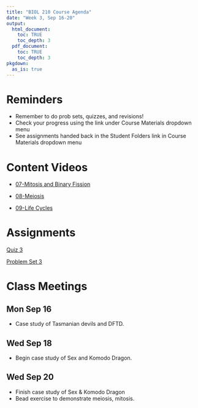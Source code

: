 ```yaml
---
title: "BIOL 210 Course Agenda"
date: "Week 3, Sep 16-20"
output: 
  html_document:
    toc: TRUE
    toc_depth: 3
  pdf_document:
    toc: TRUE
    toc_depth: 3
pkgdown:
  as_is: true
---
```

# Reminders

* Remember to do prob sets, quizzes, and revisions!
* Check your progress using the link under Course Materials dropdown menu
* See assignments handed back in the Student Folders link in Course Materials dropdown menu

# Content Videos

* [07-Mitosis and Binary Fission](https://drive.google.com/drive/folders/1TD2Kl1w4XfPaTKH-Rr4jARDMGWi5Oo9J?usp=drive_link)

* [08-Meiosis](https://drive.google.com/drive/folders/1TvZmfIA1FECe-G12ydwEoMESZpo_tm8B?usp=drive_link)

* [09-Life Cycles](https://drive.google.com/drive/folders/1UC1t0dIPKs3H7rpdKZJkI-3wTdJm_cPV?usp=drive_link)

# Assignments

[Quiz 3](https://docs.google.com/forms/d/e/1FAIpQLSe1c7Kkf5UqH1QIzTxqHBlKg8oEZ75AH84ccSO_qiUPBsbKMA/viewform?usp=sf_link)

[Problem Set 3](ps3.html)

# Class Meetings

## Mon Sep 16

* Case study of Tasmanian devils and DFTD.

## Wed Sep 18

* Begin case study of Sex and Komodo Dragon.

## Wed Sep 20

* Finish case study of Sex & Komodo Dragon
* Bead exercise to demonstrate meiosis, mitosis.
